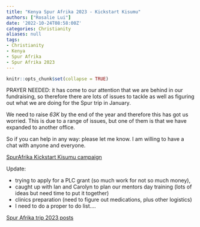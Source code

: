 ```yaml
---
title: "Kenya Spur Afrika 2023 - Kickstart Kisumu"
authors: ["Rosalie Lui"]
date: '2022-10-24T08:58:00Z'
categories: Christianity
aliases: null
tags:
- Christianity
- Kenya
- Spur Afrika
- Spur Afrika 2023
---
```


```r
knitr::opts_chunk$set(collapse = TRUE)
```

PRAYER NEEDED: it has come to our attention that we are behind in our fundraising, so therefore there are lots of issues to tackle as well as figuring out what we are doing for the Spur trip in January.

We need to raise *63K* by the end of the year and therefore this has got us worried.  This is due to a range of issues, but one of them is that we have expanded to another office.

So if you can help in any way: please let me know.  I am willing to have a chat with anyone and everyone.

[SpurAfrika Kickstart Kisumu campaign](https://spurafrika.grassrootz.com/kick-start-kisumu)

Update: 

- trying to apply for a PLC grant (so much work for not so much money),
- caught up with Ian and Carolyn to plan our mentors day training (lots of ideas but need time to put it together)
- clinics preparation (need to figure out medications, plus other logistics) 
- I need to do a proper to do list....

[Spur Afrika trip 2023 posts](/spurafrika2023/)
